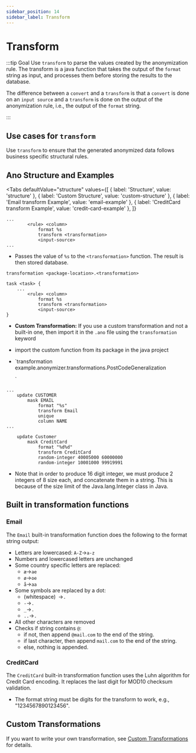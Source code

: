 ```yaml
---
sidebar_position: 14
sidebar_label: Transform
---
```



# Transform

:::tip Goal
Use `transform` to parse the values created by the anonymization rule. The transform is a java function that takes the output of the `format` string as input, and processes them before storing the results to the database.

The difference between a `convert` and a `transform` is that a `convert` is done on an `input source` and a `transform` is done on the output of the anonymization rule, i.e., the output of the `format` string.

:::

## Use cases for `transform`

Use `transform` to ensure that the generated anonymized data follows business specific structural rules.

## Ano Structure and Examples

<Tabs
  defaultValue="structure"
  values={[
    { label: 'Structure', value: 'structure' },
	{ label: 'Custom Structure', value: 'custom-structure' },
    { label: 'Email transform Example', value: 'email-example' },
	{ label: 'CreditCard transform Example', value: 'credit-card-example' },
  ]}
>

<TabItem value="structure">

```ano
...
        <rule> <column>
            format %s
            transform <transformation>
            <input-source>
...
```

- Passes the value of `%s` to the `<transformation>` function. The result is then stored database.

</TabItem>

<TabItem value="custom-structure">

```ano
transformation <package-location>.<transformation>

task <task> {
    ...
        <rule> <column>
            format %s
            transform <transformation>
            <input-source>
}
```

- **Custom Transformation:** If you use a custom transformation and not a built-in one, then import it in the `.ano` file using the `transformation` keyword
- import the custom function from its package in the java project


- `transformation example.anonymizer.transformations.PostCodeGeneralization

  `

</TabItem>

<TabItem value="email-example">

```ano
...
    update CUSTOMER
        mask EMAIL
            format "%s"
            transform Email
            unique
            column NAME
...
```

</TabItem>

<TabItem value="credit-card-example">

```ano
    update Customer
        mask CreditCard
            format "%d%d"
            transform CreditCard
            random-integer 40005000 60000000
            random-integer 10001000 99919991
```

- Note that in order to produce 16 digit integer, we must produce 2 integers of 8 size each, and concatenate them in a string. This is because of the size limit of the Java.lang.Integer class in Java.

</TabItem>

</Tabs>

## Built in transformation functions

### Email

The `Email` built-in transformation function does the following to the format string output:

- Letters are lowercased: `A-Z`->`a-z`
- Numbers and lowercased letters are unchanged
- Some country specific letters are replaced:
  - `æ`->`ae`
  - `ø`->`oe`
  - `å`->`aa`
- Some symbols are replaced by a dot:
  - (whitespace)` `->`.`
  - `-`->`.`
  - `_`->`.`
  - `..`->`.`
- All other characters are removed
- Checks if string contains `@`:
  - if not, then append `@mail.com` to the end of the string.
  - if last character, then append `mail.com` to the end of the string.
  - else, nothing is appended.

### CreditCard

The `CreditCard` built-in transformation function uses the Luhn algorithm for Credit Card encoding. It replaces the last digit for MOD10 checksum validation.

- The format string must be digits for the transform to work, e.g., "1234567890123456".

## Custom Transformations

If you want to write your own transformation, see [Custom Transformations](../custom-code/custom-transformations) for details.
